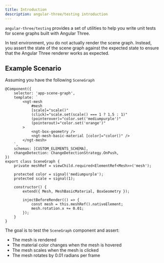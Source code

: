 ```yaml
---
title: Introduction
description: angular-three/testing introduction
---
```



`angular-three/testing` provides a set of utilities to help you write unit tests for scene graphs built with Angular Three.

In test environment, you do not actually render the scene graph. Instead, you assert the state of the scene graph against the expected state to ensure that the Angular Three renderer works as expected.

## Example Scenario

Assuming you have the following `SceneGraph`

```angular-ts
@Component({
    selector: 'app-scene-graph',
    template: `
        <ngt-mesh
            #mesh
            [scale]="scale()"
            (click)="scale.set(scale() === 1 ? 1.5 : 1)"
            (pointerover)="color.set('mediumpurple')"
            (pointerout)="color.set('orange')"
        >
            <ngt-box-geometry />
            <ngt-mesh-basic-material [color]="color()" />
        </ngt-mesh>
    `,
    schemas: [CUSTOM_ELEMENTS_SCHEMA],
    changeDetection: ChangeDetectionStrategy.OnPush,
})
export class SceneGraph {
    private meshRef = viewChild.required<ElementRef<Mesh>>('mesh');

    protected color = signal('mediumpurple');
    protected scale = signal(1);

    constructor() {
        extend({ Mesh, MeshBasicMaterial, BoxGeometry });

        injectBeforeRender(() => {
            const mesh = this.meshRef().nativeElement;
            mesh.rotation.x += 0.01;
        });
    }
}
```

<div class="h-[600px] w-full rounded border border-dashed border-accent-600 dark:border-accent-200">
	<SimpleTestingScene client:only />
</div>

The goal is to test the `SceneGraph` component and assert:

- The mesh is rendered
- The material color changes when the mesh is hovered
- The mesh scales when the mesh is clicked
- The mesh rotates by 0.01 radians per frame
